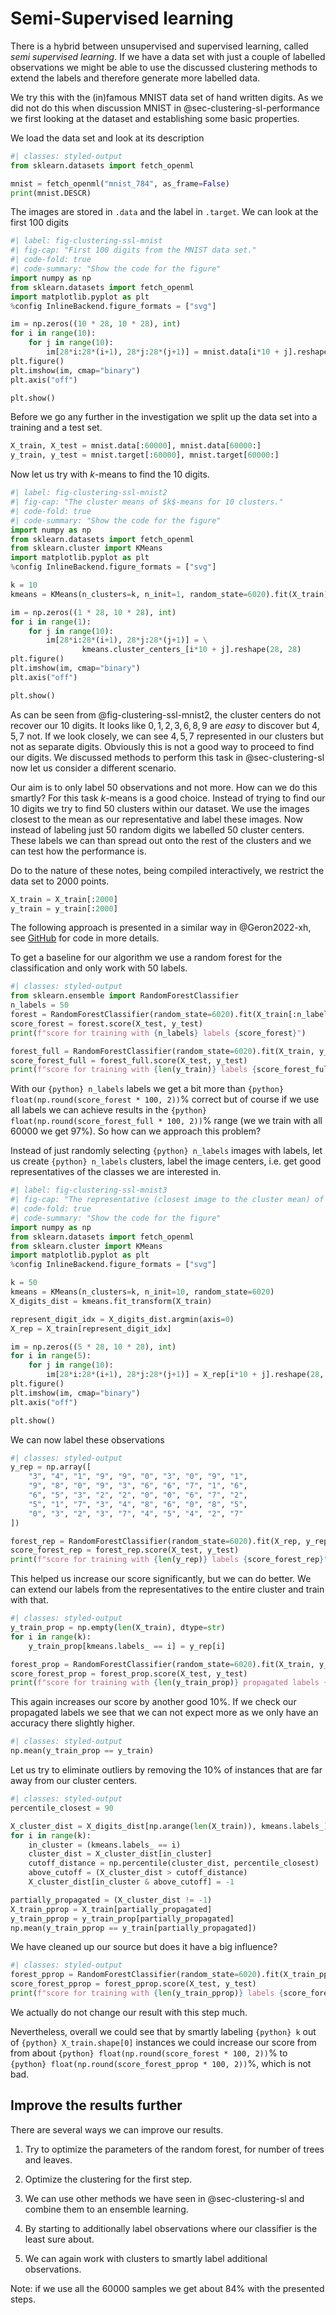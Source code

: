 # Semi-Supervised learning {#sec-clustering-ssl}

There is a hybrid between unsupervised and supervised learning, called _semi supervised learning_. 
If we have a data set with just a couple of labelled observations we might be able to use the discussed clustering methods to extend the labels and therefore generate more labelled data. 

We try this with the (in)famous MNIST data set of hand written digits. 
As we did not do this when discussion MNIST in @sec-clustering-sl-performance we first looking at the dataset and establishing some basic properties.

We load the data set and look at its description
```python
#| classes: styled-output
from sklearn.datasets import fetch_openml

mnist = fetch_openml("mnist_784", as_frame=False)
print(mnist.DESCR)
```

The images are stored in `.data` and the label in `.target`.
We can look at the first 100 digits

```python
#| label: fig-clustering-ssl-mnist
#| fig-cap: "First 100 digits from the MNIST data set."
#| code-fold: true
#| code-summary: "Show the code for the figure"
import numpy as np
from sklearn.datasets import fetch_openml
import matplotlib.pyplot as plt
%config InlineBackend.figure_formats = ["svg"]

im = np.zeros((10 * 28, 10 * 28), int)
for i in range(10):
    for j in range(10):
        im[28*i:28*(i+1), 28*j:28*(j+1)] = mnist.data[i*10 + j].reshape(28, 28)
plt.figure()
plt.imshow(im, cmap="binary")
plt.axis("off")

plt.show()
```

Before we go any further in the investigation we split up the data set into a training and a test set.

```python
X_train, X_test = mnist.data[:60000], mnist.data[60000:]
y_train, y_test = mnist.target[:60000], mnist.target[60000:]
```

Now let us try with $k$-means to find the 10 digits.

```python
#| label: fig-clustering-ssl-mnist2
#| fig-cap: "The cluster means of $k$-means for 10 clusters."
#| code-fold: true
#| code-summary: "Show the code for the figure"
import numpy as np
from sklearn.datasets import fetch_openml
from sklearn.cluster import KMeans
import matplotlib.pyplot as plt
%config InlineBackend.figure_formats = ["svg"]

k = 10
kmeans = KMeans(n_clusters=k, n_init=1, random_state=6020).fit(X_train)

im = np.zeros((1 * 28, 10 * 28), int)
for i in range(1):
    for j in range(10):
        im[28*i:28*(i+1), 28*j:28*(j+1)] = \
                kmeans.cluster_centers_[i*10 + j].reshape(28, 28)
plt.figure()
plt.imshow(im, cmap="binary")
plt.axis("off")

plt.show()
```
As can be seen from @fig-clustering-ssl-mnist2, the cluster centers do not recover our 10 digits. 
It looks like $0, 1, 2, 3, 6, 8, 9$ are _easy_ to discover but $4, 5, 7$ not.
If we look closely, we can see $4, 5, 7$ represented in our clusters but not as separate digits. 
Obviously this is not a good way to proceed to find our digits.
We discussed methods to perform this task in @sec-clustering-sl now let us consider a different scenario. 

Our aim is to only label 50 observations and not more. 
How can we do this smartly?
For this task $k$-means is a good choice. 
Instead of trying to find our 10 digits we try to find 50 clusters within our dataset. We use the images closest to the mean as our representative and label these images. 
Now instead of labeling just 50 random digits we labelled 50 cluster centers.
These labels we can than spread out onto the rest of the clusters and we can test how the performance is. 

::: {.callout-important}
Do to the nature of these notes, being compiled interactively, we restrict the data set to 2000 points.

```python
X_train = X_train[:2000]
y_train = y_train[:2000]
```
:::

::: {.callout-important}
The following approach is presented in a similar way in @Geron2022-xh, see [GitHub](https://github.com/ageron/handson-ml3/blob/main/03_classification.ipynb) for code in more details. 
:::

To get a baseline for our algorithm we use a random forest for the classification and only work with 50 labels. 

```python
#| classes: styled-output
from sklearn.ensemble import RandomForestClassifier
n_labels = 50
forest = RandomForestClassifier(random_state=6020).fit(X_train[:n_labels], y_train[:n_labels])
score_forest = forest.score(X_test, y_test)
print(f"score for training with {n_labels} labels {score_forest}")

forest_full = RandomForestClassifier(random_state=6020).fit(X_train, y_train)
score_forest_full = forest_full.score(X_test, y_test)
print(f"score for training with {len(y_train)} labels {score_forest_full}")
```
With our `{python} n_labels` labels we get a bit more than `{python} float(np.round(score_forest * 100, 2))`% correct but of course if we use all labels we can achieve results in the `{python} float(np.round(score_forest_full * 100, 2))`% range (we we train with all 60000 we get 97%).
So how can we approach this problem?

Instead of just randomly selecting `{python} n_labels` images with labels, let us create `{python} n_labels` clusters, label the image centers, i.e. get good representatives of the classes we are interested in.
```python
#| label: fig-clustering-ssl-mnist3
#| fig-cap: "The representative (closest image to the cluster mean) of the 50 clusters found with $k$-means for the first 1500 digits in the MNIST data set."
#| code-fold: true
#| code-summary: "Show the code for the figure"
import numpy as np
from sklearn.datasets import fetch_openml
from sklearn.cluster import KMeans
import matplotlib.pyplot as plt
%config InlineBackend.figure_formats = ["svg"]

k = 50
kmeans = KMeans(n_clusters=k, n_init=10, random_state=6020)
X_digits_dist = kmeans.fit_transform(X_train)

represent_digit_idx = X_digits_dist.argmin(axis=0)
X_rep = X_train[represent_digit_idx]

im = np.zeros((5 * 28, 10 * 28), int)
for i in range(5):
    for j in range(10):
        im[28*i:28*(i+1), 28*j:28*(j+1)] = X_rep[i*10 + j].reshape(28, 28)
plt.figure()
plt.imshow(im, cmap="binary")
plt.axis("off")

plt.show()
```
We can now label these observations
```python
#| classes: styled-output
y_rep = np.array([
    "3", "4", "1", "9", "9", "0", "3", "0", "9", "1",
    "9", "8", "0", "9", "3", "6", "6", "7", "1", "6",
    "6", "5", "3", "2", "2", "0", "0", "6", "7", "2",
    "5", "1", "7", "3", "4", "8", "6", "0", "8", "5",
    "0", "3", "2", "3", "7", "4", "5", "4", "2", "7" 
])

forest_rep = RandomForestClassifier(random_state=6020).fit(X_rep, y_rep)
score_forest_rep = forest_rep.score(X_test, y_test)
print(f"score for training with {len(y_rep)} labels {score_forest_rep}")
```

This helped us increase our score significantly, but we can do better.
We can extend our labels from the representatives to the entire cluster and train with that.

```python
#| classes: styled-output
y_train_prop = np.empty(len(X_train), dtype=str)
for i in range(k):
    y_train_prop[kmeans.labels_ == i] = y_rep[i]

forest_prop = RandomForestClassifier(random_state=6020).fit(X_train, y_train_prop)
score_forest_prop = forest_prop.score(X_test, y_test)
print(f"score for training with {len(y_train_prop)} propagated labels {score_forest_prop}")
```

This again increases our score by another good 10%. 
If we check our propagated labels we see that we can not expect more as we only have an accuracy there slightly higher.
```python
#| classes: styled-output
np.mean(y_train_prop == y_train)
```

Let us try to eliminate outliers by removing the 10% of instances that are far away from our cluster centers.

```python
#| classes: styled-output
percentile_closest = 90

X_cluster_dist = X_digits_dist[np.arange(len(X_train)), kmeans.labels_]
for i in range(k):
    in_cluster = (kmeans.labels_ == i)
    cluster_dist = X_cluster_dist[in_cluster]
    cutoff_distance = np.percentile(cluster_dist, percentile_closest)
    above_cutoff = (X_cluster_dist > cutoff_distance)
    X_cluster_dist[in_cluster & above_cutoff] = -1

partially_propagated = (X_cluster_dist != -1)
X_train_pprop = X_train[partially_propagated]
y_train_pprop = y_train_prop[partially_propagated]
np.mean(y_train_pprop == y_train[partially_propagated])
```
We have cleaned up our source but does it have a big influence?
```python
#| classes: styled-output
forest_pprop = RandomForestClassifier(random_state=6020).fit(X_train_pprop, y_train_pprop)
score_forest_pprop = forest_pprop.score(X_test, y_test)
print(f"score for training with {len(y_train_pprop)} labels {score_forest_pprop}")
```
We actually do not change our result with this step much.

Nevertheless, overall we could see that by smartly labeling `{python} k` out of `{python} X_train.shape[0]` instances we could increase our score from from about `{python} float(np.round(score_forest * 100, 2))`% to `{python} float(np.round(score_forest_pprop * 100, 2))`%, which is not bad.



::: {.callout-caution appearance="simple" icon=false}
:::: {#exr-semisupervised-improve}

## Improve the results further

There are several ways we can improve our results.

1. Try to optimize the parameters of the random forest, for number of trees and leaves. 

1. Optimize the clustering for the first step.

1. We can use other methods we have seen in @sec-clustering-sl and combine them to an ensemble learning. 

1. By starting to additionally label observations where our classifier is the least sure about. 

1. We can again work with clusters to smartly label additional observations.

Note: if we use all the 60000 samples we get about 84% with the presented steps.
::::
:::

